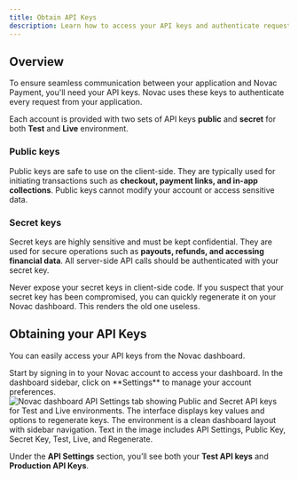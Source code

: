 ```yaml
---
title: Obtain API Keys
description: Learn how to access your API keys and authenticate requests to Novac Payment APIs.
---
```


## Overview 

To ensure seamless communication between your application and Novac Payment, you'll need your API keys. Novac uses these keys to authenticate every request from your application.  

Each account is provided with two sets of API keys **public** and **secret** for both **Test** and **Live** environment.  

### Public keys 

Public keys are safe to use on the client-side. They are typically used for initiating transactions such as **checkout, payment links, and in-app collections**. Public keys cannot modify your account or access sensitive data.  

### Secret keys 

Secret keys are highly sensitive and must be kept confidential. They are used for secure operations such as **payouts, refunds, and accessing financial data**. All server-side API calls should be authenticated with your secret key.  

<Warning>
  Never expose your secret keys in client-side code. If you suspect that your secret key has been compromised, you can quickly regenerate it on your Novac dashboard. This renders the old one useless.
</Warning>

## Obtaining your API Keys

You can easily access your API keys from the Novac dashboard.  
  
<Steps>
  <Step title="Log in to your Novac dashboard">
    Start by signing in to your Novac account to access your dashboard.  
  </Step>
  <Step title="Go to Settings from the side pane">
    In the dashboard sidebar, click on **Settings** to manage your account preferences.  
  </Step>
  <Step title="Select the API Settings tab">    
    <Frame>
      <img 
        src="/images/api-keys.png" 
        alt="Novac dashboard API Settings tab showing Public and Secret API keys for Test and Live environments. The interface displays key values and options to regenerate keys. The environment is a clean dashboard layout with sidebar navigation. Text in the image includes API Settings, Public Key, Secret Key, Test, Live, and Regenerate." 
      />
    </Frame>
  </Step>
</Steps>

Under the **API Settings** section, you’ll see both your **Test API keys** and **Production API Keys**. 
